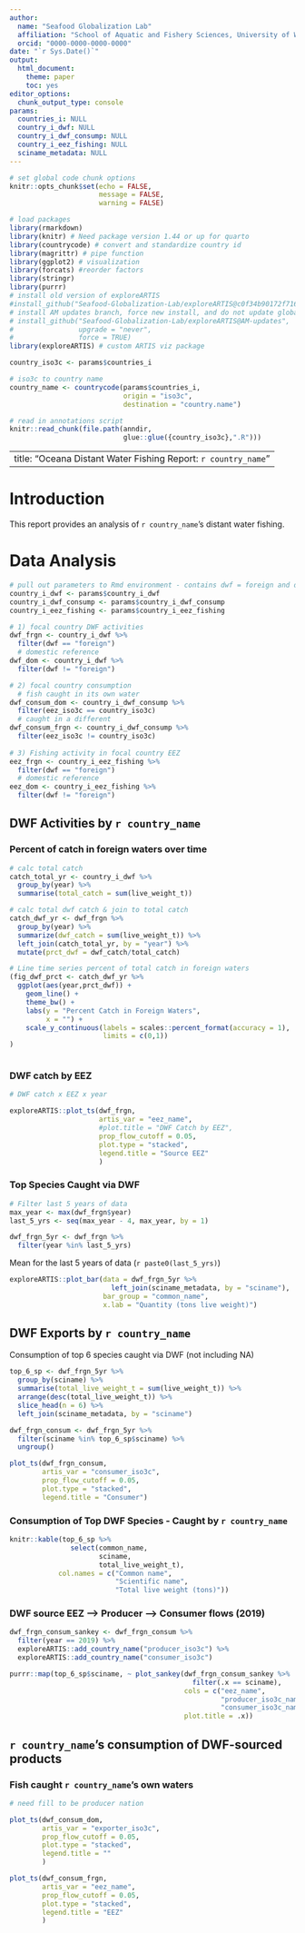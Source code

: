 ```yaml
---
author: 
  name: "Seafood Globalization Lab"
  affiliation: "School of Aquatic and Fishery Sciences, University of Washington"
  orcid: "0000-0000-0000-0000"
date: "`r Sys.Date()`"
output: 
  html_document:
    theme: paper
    toc: yes
editor_options: 
  chunk_output_type: console
params: 
  countries_i: NULL
  country_i_dwf: NULL
  country_i_dwf_consump: NULL
  country_i_eez_fishing: NULL
  sciname_metadata: NULL
---
```


```r

# set global code chunk options
knitr::opts_chunk$set(echo = FALSE, 
                      message = FALSE,
                      warning = FALSE)

# load packages
library(rmarkdown)
library(knitr) # Need package version 1.44 or up for quarto
library(countrycode) # convert and standardize country id
library(magrittr) # pipe function
library(ggplot2) # visualization
library(forcats) #reorder factors
library(stringr)
library(purrr) 
# install old version of exploreARTIS
#install_github("Seafood-Globalization-Lab/exploreARTIS@c0f34b90172f716068c9b98df5ed491ca5085162")
# install AM updates branch, force new install, and do not update global enviro package versions
# install_github("Seafood-Globalization-Lab/exploreARTIS@AM-updates",
#                upgrade = "never", 
#                force = TRUE)
library(exploreARTIS) # custom ARTIS viz package 

country_iso3c <- params$countries_i

# iso3c to country name
country_name <- countrycode(params$countries_i,
                            origin = "iso3c",
                            destination = "country.name")

# read in annotations script
knitr::read_chunk(file.path(anndir, 
                            glue::glue({country_iso3c},".R")))

```

---
title: "Oceana Distant Water Fishing Report: `r country_name`"
---

# Introduction

This report provides an analysis of `r country_name`'s distant water fishing.

# Data Analysis

```r
# pull out parameters to Rmd environment - contains dwf = foreign and domestic
country_i_dwf <- params$country_i_dwf
country_i_dwf_consump <- params$country_i_dwf_consump
country_i_eez_fishing <- params$country_i_eez_fishing

# 1) focal country DWF activities
dwf_frgn <- country_i_dwf %>% 
  filter(dwf == "foreign")
  # domestic reference
dwf_dom <- country_i_dwf %>% 
  filter(dwf != "foreign")

# 2) focal country consumption 
  # fish caught in its own water
dwf_consum_dom <- country_i_dwf_consump %>% 
  filter(eez_iso3c == country_iso3c)
  # caught in a different
dwf_consum_frgn <- country_i_dwf_consump %>% 
  filter(eez_iso3c != country_iso3c)
    
# 3) Fishing activity in focal country EEZ
eez_frgn <- country_i_eez_fishing %>% 
  filter(dwf == "foreign")
  # domestic reference
eez_dom <- country_i_eez_fishing %>% 
  filter(dwf != "foreign")
```


## DWF Activities by `r country_name`

### Percent of catch in foreign waters over time

```r
# calc total catch
catch_total_yr <- country_i_dwf %>% 
  group_by(year) %>% 
  summarise(total_catch = sum(live_weight_t))

# calc total dwf catch & join to total catch
catch_dwf_yr <- dwf_frgn %>% 
  group_by(year) %>% 
  summarize(dwf_catch = sum(live_weight_t)) %>% 
  left_join(catch_total_yr, by = "year") %>% 
  mutate(prct_dwf = dwf_catch/total_catch)

# Line time series percent of total catch in foreign waters
(fig_dwf_prct <- catch_dwf_yr %>% 
  ggplot(aes(year,prct_dwf)) +
    geom_line() +
    theme_bw() +
    labs(y = "Percent Catch in Foreign Waters",
         x = "") +
    scale_y_continuous(labels = scales::percent_format(accuracy = 1), 
                       limits = c(0,1))
)
```

```r
```


### DWF catch by EEZ

```r
# DWF catch x EEZ x year

exploreARTIS::plot_ts(dwf_frgn,
                      artis_var = "eez_name",
                      #plot.title = "DWF Catch by EEZ",
                      prop_flow_cutoff = 0.05,
                      plot.type = "stacked",
                      legend.title = "Source EEZ"
                      )
```

### Top Species Caught via DWF

```r
# Filter last 5 years of data
max_year <- max(dwf_frgn$year)
last_5_yrs <- seq(max_year - 4, max_year, by = 1)

dwf_frgn_5yr <- dwf_frgn %>% 
  filter(year %in% last_5_yrs)
```


Mean for the last 5 years of data (`r paste0(last_5_yrs)`)

```r

exploreARTIS::plot_bar(data = dwf_frgn_5yr %>% 
                         left_join(sciname_metadata, by = "sciname"),
                       bar_group = "common_name",
                       x.lab = "Quantity (tons live weight)")
```

## DWF Exports by `r country_name`

Consumption of top 6 species caught via DWF (not including NA)

```r

top_6_sp <- dwf_frgn_5yr %>% 
  group_by(sciname) %>% 
  summarise(total_live_weight_t = sum(live_weight_t)) %>% 
  arrange(desc(total_live_weight_t)) %>% 
  slice_head(n = 6) %>% 
  left_join(sciname_metadata, by = "sciname") 

dwf_frgn_consum <- dwf_frgn_5yr %>% 
  filter(sciname %in% top_6_sp$sciname) %>% 
  ungroup()

plot_ts(dwf_frgn_consum,
        artis_var = "consumer_iso3c",
        prop_flow_cutoff = 0.05,
        plot.type = "stacked",
        legend.title = "Consumer")
```


### Consumption of Top DWF Species - Caught by `r country_name`

```r
knitr::kable(top_6_sp %>% 
               select(common_name, 
                      sciname, 
                      total_live_weight_t),
            col.names = c("Common name", 
                          "Scientific name", 
                          "Total live weight (tons)"))
```

### DWF source EEZ --> Producer --> Consumer flows (2019)

```r

dwf_frgn_consum_sankey <- dwf_frgn_consum %>% 
  filter(year == 2019) %>% 
  exploreARTIS::add_country_name("producer_iso3c") %>% 
  exploreARTIS::add_country_name("consumer_iso3c")

purrr::map(top_6_sp$sciname, ~ plot_sankey(dwf_frgn_consum_sankey %>% 
                                             filter(.x == sciname),
                                           cols = c("eez_name", 
                                                    "producer_iso3c_name",
                                                    "consumer_iso3c_name"),
                                           plot.title = .x))
```

## `r country_name`'s consumption of DWF-sourced products

### Fish caught `r country_name`'s own waters
```r
# need fill to be producer nation

plot_ts(dwf_consum_dom,
        artis_var = "exporter_iso3c",
        prop_flow_cutoff = 0.05,
        plot.type = "stacked",
        legend.title = ""
        )
```

```r

plot_ts(dwf_consum_frgn,
        artis_var = "eez_name",
        prop_flow_cutoff = 0.05,
        plot.type = "stacked",
        legend.title = "EEZ"
        )
```

